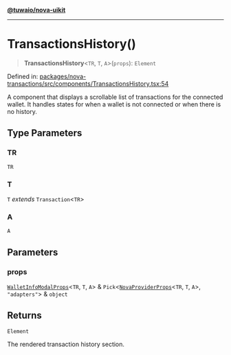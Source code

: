 [**@tuwaio/nova-uikit**](../../../README.md)

***

# TransactionsHistory()

> **TransactionsHistory**\<`TR`, `T`, `A`\>(`props`): `Element`

Defined in: [packages/nova-transactions/src/components/TransactionsHistory.tsx:54](https://github.com/TuwaIO/nova-uikit/blob/72f68be37bc6bdb559392b68d8c6a70e68f6207f/packages/nova-transactions/src/components/TransactionsHistory.tsx#L54)

A component that displays a scrollable list of transactions for the connected wallet.
It handles states for when a wallet is not connected or when there is no history.

## Type Parameters

### TR

`TR`

### T

`T` *extends* `Transaction`\<`TR`\>

### A

`A`

## Parameters

### props

[`WalletInfoModalProps`](../interfaces/WalletInfoModalProps.md)\<`TR`, `T`, `A`\> & `Pick`\<[`NovaProviderProps`](../providers/type-aliases/NovaProviderProps.md)\<`TR`, `T`, `A`\>, `"adapters"`\> & `object`

## Returns

`Element`

The rendered transaction history section.
